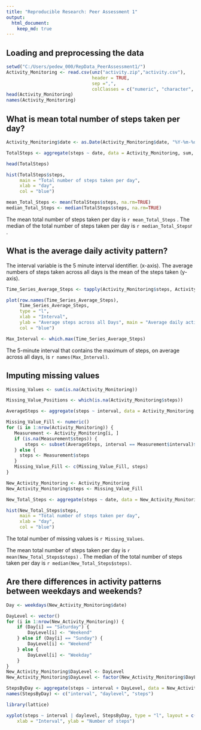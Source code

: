 ```yaml
---
title: "Reproducible Research: Peer Assessment 1"
output: 
  html_document:
    keep_md: true
---
```



## Loading and preprocessing the data
```r
setwd("C:/Users/pedew_000/RepData_PeerAssessment1/")
Activity_Monitoring <- read.csv(unz("activity.zip","activity.csv"), 
                                header = TRUE, 
                                sep =",",
                                colClasses = c("numeric", "character", "numeric"))
head(Activity_Monitoring)
names(Activity_Monitoring)
```
## What is mean total number of steps taken per day?
```r
Activity_Monitoring$date <- as.Date(Activity_Monitoring$date, "%Y-%m-%d")

TotalSteps <- aggregate(steps ~ date, data = Activity_Monitoring, sum, na.rm = TRUE)

head(TotalSteps)

hist(TotalSteps$steps, 
     main = "Total number of steps taken per day",
     xlab = "day", 
     col = "blue")

mean_Total_Steps <- mean(TotalSteps$steps, na.rm=TRUE)
median_Total_Steps <- median(TotalSteps$steps, na.rm=TRUE)
```

The mean total number of steps taken per day is `r mean_Total_Steps` .
The median of the total number of steps taken per day is `r median_Total_Steps`r .

## What is the average daily activity pattern?

The interval variable is the 5 minute interval identifier. (x-axis).
The average numbers of steps taken across all days is the mean of the steps taken (y-axis).

```r
Time_Series_Average_Steps <- tapply(Activity_Monitoring$steps, Activity_Monitoring$interval, mean, na.rm = TRUE)

plot(row.names(Time_Series_Average_Steps),
     Time_Series_Average_Steps,
     type = "l",
     xlab = "Interval",
     ylab = "Average steps across all Days", main = "Average daily activity pattern",
     col = "blue")

Max_Interval <- which.max(Time_Series_Average_Steps)
```

The 5-minute interval that contains the maximum of steps, on average across all days, is `r names(Max_Interval)`.

## Imputing missing values
```r
Missing_Values <- sum(is.na(Activity_Monitoring))

Missing_Value_Positions <- which(is.na(Activity_Monitoring$steps))

AverageSteps <- aggregate(steps ~ interval, data = Activity_Monitoring, FUN = mean)

Missing_Value_Fill <- numeric()
for (i in 1:nrow(Activity_Monitoring)) {
   Measurement <- Activity_Monitoring[i, ]
   if (is.na(Measurement$steps)) {
       steps <- subset(AverageSteps, interval == Measurement$interval)$steps
   } else {
     steps <- Measurement$steps
   }
   Missing_Value_Fill <- c(Missing_Value_Fill, steps)
}

New_Activity_Monitoring <- Activity_Monitoring
New_Activity_Monitoring$steps <- Missing_Value_Fill

New_Total_Steps <- aggregate(steps ~ date, data = New_Activity_Monitoring, sum, na.rm = TRUE)

hist(New_Total_Steps$steps, 
     main = "Total number of steps taken per day",
     xlab = "day", 
     col = "blue")
```

The total number of missing values is `r Missing_Values`.

The mean total number of steps taken per day is `r mean(New_Total_Steps$steps)` .
The median of the total number of steps taken per day is `r median(New_Total_Steps$steps)`.

## Are there differences in activity patterns between weekdays and weekends?
```r
Day <- weekdays(New_Activity_Monitoring$date)

DayLevel <- vector()
for (i in 1:nrow(New_Activity_Monitoring)) {
    if (Day[i] == "Saturday") {
        DayLevel[i] <- "Weekend"
    } else if (Day[i] == "Sunday") {
        DayLevel[i] <- "Weekend"
    } else {
        DayLevel[i] <- "Weekday"
    }
}
New_Activity_Monitoring$DayLevel <- DayLevel
New_Activity_Monitoring$DayLevel <- factor(New_Activity_Monitoring$DayLevel)

StepsByDay <- aggregate(steps ~ interval + DayLevel, data = New_Activity_Monitoring, mean)
names(StepsByDay) <- c("interval", "daylevel", "steps")

library(lattice)

xyplot(steps ~ interval | daylevel, StepsByDay, type = "l", layout = c(1, 2), 
    xlab = "Interval", ylab = "Number of steps")

```